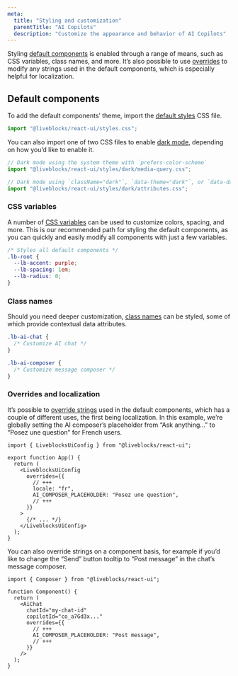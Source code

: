 ```yaml
---
meta:
  title: "Styling and customization"
  parentTitle: "AI Copilots"
  description: "Customize the appearance and behavior of AI Copilots"
---
```


Styling
[default components](/docs/ready-made-features/ai-copilots/default-components)
is enabled through a range of means, such as CSS variables, class names, and
more. It’s also possible to use [overrides](#Overrides-and-localization) to
modify any strings used in the default components, which is especially helpful
for localization.

## Default components

To add the default components’ theme, import the
[default styles](/docs/api-reference/liveblocks-react-ui#Default-styles) CSS
file.

```ts
import "@liveblocks/react-ui/styles.css";
```

You can also import one of two CSS files to enable
[dark mode](/docs/api-reference/liveblocks-react-ui#Dark-mode), depending on how
you’d like to enable it.

```ts
// Dark mode using the system theme with `prefers-color-scheme`
import "@liveblocks/react-ui/styles/dark/media-query.css";
```

```ts
// Dark mode using `className="dark"`, `data-theme="dark"`, or `data-dark="true"`
import "@liveblocks/react-ui/styles/dark/attributes.css";
```

### CSS variables

A number of
[CSS variables](/docs/api-reference/liveblocks-react-ui#CSS-variables) can be
used to customize colors, spacing, and more. This is our recommended path for
styling the default components, as you can quickly and easily modify all
components with just a few variables.

```css
/* Styles all default components */
.lb-root {
  --lb-accent: purple;
  --lb-spacing: 1em;
  --lb-radius: 0;
}
```

### Class names

Should you need deeper customization,
[class names](/docs/api-reference/liveblocks-react-ui#Class-names) can be
styled, some of which provide contextual data attributes.

```css
.lb-ai-chat {
  /* Customize AI chat */
}

.lb-ai-composer {
  /* Customize message composer */
}
```

### Overrides and localization

It’s possible to
[override strings](/docs/api-reference/liveblocks-react-ui#Overrides) used in
the default components, which has a couple of different uses, the first being
localization. In this example, we’re globally setting the AI composer’s
placeholder from “Ask anything…” to “Posez une question” for French users.

```tsx
import { LiveblocksUiConfig } from "@liveblocks/react-ui";

export function App() {
  return (
    <LiveblocksUiConfig
      overrides={{
        // +++
        locale: "fr",
        AI_COMPOSER_PLACEHOLDER: "Posez une question",
        // +++
      }}
    >
      {/* ... */}
    </LiveblocksUiConfig>
  );
}
```

You can also override strings on a component basis, for example if you’d like to
change the “Send” button tooltip to “Post message” in the chat’s message
composer.

```tsx
import { Composer } from "@liveblocks/react-ui";

function Component() {
  return (
    <AiChat
      chatId="my-chat-id"
      copilotId="co_a7Gd3x..."
      overrides={{
        // +++
        AI_COMPOSER_PLACEHOLDER: "Post message",
        // +++
      }}
    />
  );
}
```
